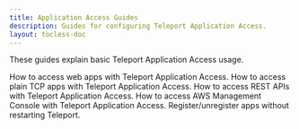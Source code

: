 ```yaml
---
title: Application Access Guides
description: Guides for configuring Teleport Application Access.
layout: tocless-doc
---
```


These guides explain basic Teleport Application Access usage.

<TileSet>
  <Tile icon="window" title="Web App Access" href="./guides/connecting-apps.mdx">
    How to access web apps with Teleport Application Access.
  </Tile>
  <Tile icon="window" title="TCP App Access (Preview)" href="./guides/tcp.mdx">
    How to access plain TCP apps with Teleport Application Access.
  </Tile>
  <Tile icon="window" title="API Access" href="./guides/api-access.mdx">
    How to access REST APIs with Teleport Application Access.
  </Tile>
  <Tile icon="cloud" title="AWS Console Access" href="./guides/aws-console.mdx">
    How to access AWS Management Console with Teleport Application Access.
  </Tile>
  <Tile icon="wrench" title="Dynamic Registration" href="./guides/dynamic-registration.mdx">
    Register/unregister apps without restarting Teleport.
  </Tile>
</TileSet>
